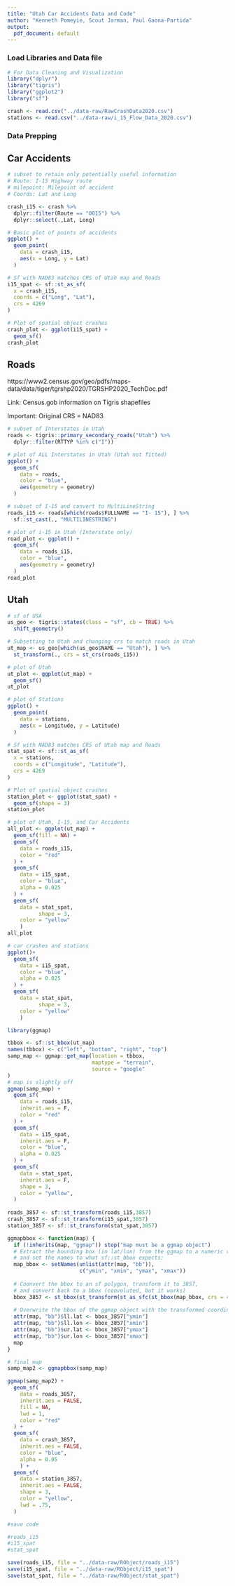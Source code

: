 ```yaml
---
title: "Utah Car Accidents Data and Code"
author: "Kenneth Pomeyie, Scout Jarman, Paul Gaona-Partida"
output:
  pdf_document: default
---
```

### Load Libraries and Data file
```r
# For Data Cleaning and Visualization
library("dplyr")
library("tigris")
library("ggplot2")
library("sf")

crash <- read.csv("../data-raw/RawCrashData2020.csv")
stations <- read.csv("../data-raw/i_15_Flow_Data_2020.csv")
```



### Data Prepping

## Car Accidents

```r
# subset to retain only potentially useful information
# Route: I-15 Highway route
# milepoint: Milepoint of accident
# Coords: Lat and Long

crash_i15 <- crash %>%
  dplyr::filter(Route == "0015") %>%
  dplyr::select(.,Lat, Long)

```

```r
# Basic plot of points of accidents
ggplot() +
  geom_point(
    data = crash_i15,
    aes(x = Long, y = Lat)
  )
```

```r
# Sf with NAD83 matches CRS of Utah map and Roads
i15_spat <- sf::st_as_sf(
  x = crash_i15,
  coords = c("Long", "Lat"),
  crs = 4269
)
```

```r
# Plot of spatial object crashes
crash_plot <- ggplot(i15_spat) +
  geom_sf()
crash_plot
```



## Roads

https://www2.census.gov/geo/pdfs/maps-data/data/tiger/tgrshp2020/TGRSHP2020_TechDoc.pdf

Link: Census.gob information on Tigris shapefiles

Important: Original CRS = NAD83

```r
# subset of Interstates in Utah
roads <- tigris::primary_secondary_roads("Utah") %>%
  dplyr::filter(RTTYP %in% c("I"))
```

```r
# plot of ALL Interstates in Utah (Utah not fitted)
ggplot() +
  geom_sf(
    data = roads,
    color = "blue",
    aes(geometry = geometry)
  )
```

```r
# subset of I-15 and convert to MultiLineString
roads_i15 <- roads[which(roads$FULLNAME == "I- 15"), ] %>%
  sf::st_cast(., "MULTILINESTRING")
```

```r
# plot of i-15 in Utah (Interstate only)
road_plot <- ggplot() +
  geom_sf(
    data = roads_i15,
    color = "blue",
    aes(geometry = geometry)
  )
road_plot
```



## Utah


```r
# sf of USA
us_geo <- tigris::states(class = "sf", cb = TRUE) %>%
  shift_geometry()
```

```r
# Subsetting to Utah and changing crs to match roads in Utah
ut_map <- us_geo[which(us_geo$NAME == "Utah"), ] %>%
  st_transform(., crs = st_crs(roads_i15))
```

```r
# plot of Utah
ut_plot <- ggplot(ut_map) +
  geom_sf()
ut_plot
```

```r
# plot of Stations
ggplot() +
  geom_point(
    data = stations,
    aes(x = Longitude, y = Latitude)
  )
```

```r
# Sf with NAD83 matches CRS of Utah map and Roads
stat_spat <- sf::st_as_sf(
  x = stations,
  coords = c("Longitude", "Latitude"),
  crs = 4269
)
```

```r
# Plot of spatial object crashes
station_plot <- ggplot(stat_spat) +
  geom_sf(shape = 3)
station_plot
```

```r
# plot of Utah, I-15, and Car Accidents
all_plot <- ggplot(ut_map) +
  geom_sf(fill = NA) +
  geom_sf(
    data = roads_i15,
    color = "red"
  ) +
  geom_sf(
    data = i15_spat,
    color = "blue",
    alpha = 0.025
  ) +
  geom_sf(
    data = stat_spat,
          shape = 3,
    color = "yellow"
    )
all_plot
```

```r
# car crashes and stations
ggplot()+
  geom_sf(
    data = i15_spat,
    color = "blue",
    alpha = 0.025
  ) +
  geom_sf(
    data = stat_spat,
          shape = 3,
    color = "yellow"
    )
```

```r
library(ggmap)

tbbox <- sf::st_bbox(ut_map)
names(tbbox) <- c("left", "bottom", "right", "top")
samp_map <- ggmap::get_map(location = tbbox,
                           maptype = "terrain",
                           source = "google"
)
# map is slightly off 
ggmap(samp_map) +
  geom_sf(
    data = roads_i15,
    inherit.aes = F,
    color = "red"
  ) +
  geom_sf(
    data = i15_spat,
    inherit.aes = F,
    color = "blue",
    alpha = 0.025
  ) +
  geom_sf(
    data = stat_spat,
    inherit.aes = F,
    shape = 3,
    color = "yellow",
  )
  
roads_3857 <- sf::st_transform(roads_i15,3857)
crash_3857 <- sf::st_transform(i15_spat,3857)
station_3857 <- sf::st_transform(stat_spat,3857)

ggmapbbox <- function(map) {
  if (!inherits(map, "ggmap")) stop("map must be a ggmap object")
  # Extract the bounding box (in lat/lon) from the ggmap to a numeric vector, 
  # and set the names to what sf::st_bbox expects:
  map_bbox <- setNames(unlist(attr(map, "bb")), 
                       c("ymin", "xmin", "ymax", "xmax"))
  
  # Coonvert the bbox to an sf polygon, transform it to 3857, 
  # and convert back to a bbox (convoluted, but it works)
  bbox_3857 <- st_bbox(st_transform(st_as_sfc(st_bbox(map_bbox, crs = 4326)), 3857))
  
  # Overwrite the bbox of the ggmap object with the transformed coordinates 
  attr(map, "bb")$ll.lat <- bbox_3857["ymin"]
  attr(map, "bb")$ll.lon <- bbox_3857["xmin"]
  attr(map, "bb")$ur.lat <- bbox_3857["ymax"]
  attr(map, "bb")$ur.lon <- bbox_3857["xmax"]
  map
}

# final map
samp_map2 <- ggmapbbox(samp_map)

ggmap(samp_map2) +
  geom_sf(
    data = roads_3857,
    inherit.aes = FALSE,
    fill = NA,
    lwd = 1,
    color = "red"
  ) +
  geom_sf(
    data = crash_3857,
    inherit.aes = FALSE,
    color = "blue",
    alpha = 0.05
    ) +
  geom_sf(
    data = station_3857,
    inherit.aes = FALSE,
    shape = 3,
    color = "yellow",
    lwd = .75,
  )
```

```r
#save code

#roads_i15
#i15_spat
#stat_spat

save(roads_i15, file = "../data-raw/RObject/roads_i15")
save(i15_spat, file = "../data-raw/RObject/i15_spat")
save(stat_spat, file = "../data-raw/RObject/stat_spat")
```